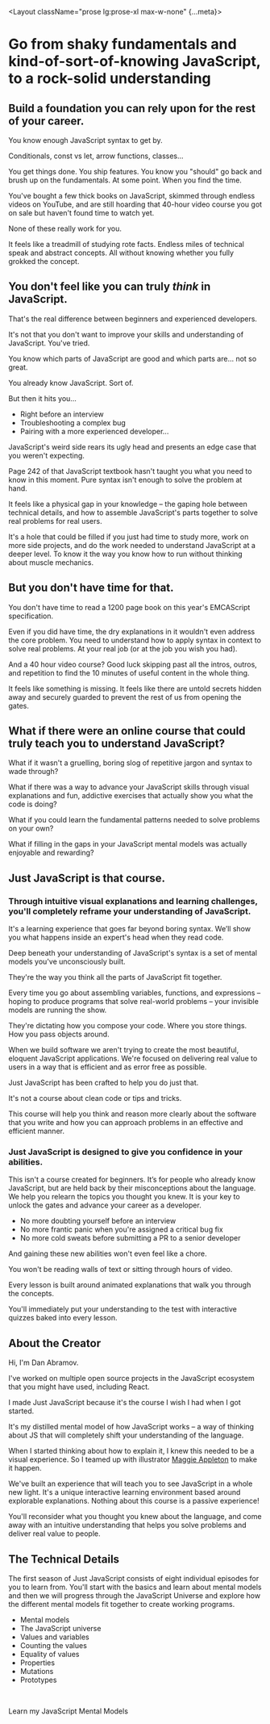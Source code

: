 
<Layout className="prose lg:prose-xl max-w-none" {...meta}>

# Go from shaky fundamentals and kind-of-sort-of-knowing JavaScript, to a rock-solid understanding

## Build a foundation you can rely upon for the rest of your career.

You know enough JavaScript syntax to get by.

Conditionals, const vs let, arrow functions, classes...

You get things done. You ship features. You know you "should" go back and brush up on the fundamentals. At some point. When you find the time.

You've bought a few thick books on JavaScript, skimmed through endless videos on YouTube, and are still hoarding that 40-hour video course you got on sale but haven't found time to watch yet.

None of these really work for you.

It feels like a treadmill of studying rote facts. Endless miles of technical speak and abstract concepts. All without knowing whether you fully grokked the concept.

## You don't feel like you can truly _think_ in JavaScript.

That's the real difference between beginners and experienced developers.

It's not that you don't want to improve your skills and understanding of JavaScript.
You've tried.

You know which parts of JavaScript are good and which parts are... not so great.

You already know JavaScript. Sort of.

But then it hits you...
- Right before an interview
- Troubleshooting a complex bug
- Pairing with a more experienced developer...

JavaScript's weird side rears its ugly head and presents an edge case that you weren't expecting.

Page 242 of that JavaScript textbook hasn't taught you what you need to know in this moment. Pure syntax isn't enough to solve the problem at hand.

It feels like a physical gap in your knowledge – the gaping hole between technical details, and how to assemble JavaScript's parts together to solve real problems for real users.

It's a hole that could be filled if you just had time to study more, work on more side projects, and do the work needed to understand JavaScript at a deeper level. To know it the way you know how to run without thinking about muscle mechanics.

## But you don't have time for that.

You don't have time to read a 1200 page book on this year's EMCAScript specification.

Even if you did have time, the dry explanations in it wouldn't even address the core problem. You need to understand how to apply syntax in context to solve real problems. At your real job (or at the job you wish you had).

And a 40 hour video course? Good luck skipping past all the intros, outros, and repetition to find the 10 minutes of useful content in the whole thing.

It feels like something is missing. It feels like there are untold secrets hidden away and securely guarded to prevent the rest of us from opening the gates.

## What if there were an online course that could truly teach you to understand JavaScript?

What if it wasn't a gruelling, boring slog of repetitive jargon and syntax to wade through?

What if there was a way to advance your JavaScript skills through visual explanations and fun, addictive exercises that actually show you what the code is doing?

What if you could learn the fundamental patterns needed to solve problems on your own?

What if filling in the gaps in your JavaScript mental models was actually enjoyable and rewarding?

## Just JavaScript is that course.

### Through intuitive visual explanations and learning challenges, you'll completely reframe your understanding of JavaScript.

It's a learning experience that goes far beyond boring syntax. We’ll show you what happens inside an expert's head when they read code.

Deep beneath your understanding of JavaScript's syntax is a set of mental models you've unconsciously built.

They're the way you think all the parts of JavaScript fit together.

Every time you go about assembling variables, functions, and expressions – hoping to produce programs that solve real-world problems – your invisible models are running the show.

They're dictating how you compose your code. Where you store things. How you pass objects around.

When we build software we aren't trying to create the most beautiful, eloquent JavaScript applications. We're focused on delivering real value to users in a way that is efficient and as error free as possible.

Just JavaScript has been crafted to help you do just that.

It's not a course about clean code or tips and tricks.

This course will help you think and reason more clearly about the software that you write and how you can approach problems in an effective and efficient manner.

### Just JavaScript is designed to give you confidence in your abilities.

This isn't a course created for beginners. It’s for people who already know JavaScript, but are held back by their misconceptions about the language. We help you relearn the topics you thought you knew. It is your key to unlock the gates and advance your career as a developer.

- No more doubting yourself before an interview
- No more frantic panic when you're assigned a critical bug fix
- No more cold sweats before submitting a PR to a senior developer

And gaining these new abilities won't even feel like a chore.

You won't be reading walls of text or sitting through hours of video.

Every lesson is built around animated explanations that walk you through the concepts.

You'll immediately put your understanding to the test with interactive quizzes baked into every lesson.

##  About the Creator

Hi, I'm Dan Abramov.

I've worked on multiple open source projects in the JavaScript ecosystem that you might have used, including React.

I made Just JavaScript because it's the course I wish I had when I got started.

It's my distilled mental model of how JavaScript works – a way of thinking about JS that will completely shift your understanding of the language.

When I started thinking about how to explain it, I knew this needed to be a visual experience. So I teamed up with illustrator [Maggie Appleton](http://maggieappleton.com/) to make it happen.

We've built an experience that will teach you to see JavaScript in a whole new light. It's a unique interactive learning environment based around explorable explanations. Nothing about this course is a passive experience!

You'll reconsider what you thought you knew about the language, and come away with an intuitive understanding that helps you solve problems and deliver real value to people.

## The Technical Details

The first season of Just JavaScript consists of eight individual episodes for you to learn from. You'll start with the basics and learn about mental models and then we will progress through the JavaScript Universe and explore how the different mental models fit together to create working programs.

- Mental models
- The JavaScript universe
- Values and variables
- Counting the values
- Equality of values
- Properties
- Mutations
- Prototypes

<br />

<Subscribe>Learn my JavaScript Mental Models</Subscribe>

</Layout>

